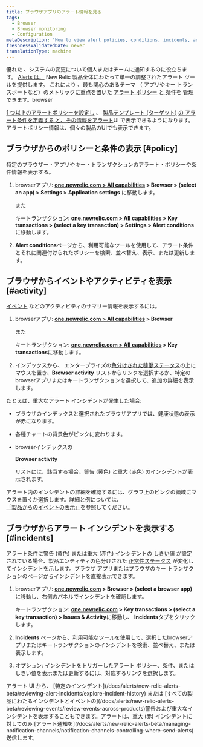 ```yaml
---
title: ブラウザアプリのアラート情報を見る
tags:
  - Browser
  - Browser monitoring
  - Configuration
metaDescription: 'How to view alert policies, conditions, incidents, and other activity and events directly the browser monitoring UI.'
freshnessValidatedDate: never
translationType: machine
---
```


優れた<InlinePopover type="alerts"/> 、システムの変更について個人またはチームに通知するのに役立ちます。 [Alerts は、](/docs/alerts/new-relic-alerts-beta/getting-started/new-relic-alerts) New Relic 製品全体にわたって単一の調整されたアラート ツールを提供します。 これにより 、最も関心のあるテーマ （ アプリやキー トランスポートなど）のメトリックに重点を置いた [アラート ポリシー](/docs/alerts/new-relic-alerts-beta/getting-started/alerts-glossary#alert-policy) と[ ](/docs/alerts/new-relic-alerts-beta/getting-started/alerts-glossary#alert-condition)[](/docs/alerts/new-relic-alerts-beta/getting-started/alerts-glossary#alert-entity)条件を 管理できます。browser

[1 つ以上のアラートポリシーを設定し](/docs/alerts/new-relic-alerts-beta/configuring-alert-policies/name-or-rename-alert-policy) 、 [製品テンプレート (ターゲット)](/docs/alerts/new-relic-alerts-beta/configuring-alert-policies/select-product-targets-alert-condition) [の アラート条件を定義する と、その情報をアラート](/docs/alerts/new-relic-alerts-beta/configuring-alert-policies/define-alert-conditions)UI で表示できるようになります。アラートポリシー情報は、個々の製品のUIでも表示できます。

## ブラウザからのポリシーと条件の表示 [#policy]

特定のブラウザー・アプリやキー・トランザクションのアラート・ポリシーや条件情報を表示する。

1. browserアプリ: <DNT>**[one.newrelic.com > All capabilities](https://one.newrelic.com/all-capabilities) > Browser > (select an app) > Settings > Application settings**</DNT> に移動します。

   また

   キートランザクション: <DNT>**[one.newrelic.com > All capabilities](https://one.newrelic.com/all-capabilities) > Key transactions > (select a key transaction) > Settings > Alert conditions**</DNT>に移動します。

2. <DNT>**Alert conditions**</DNT>ページから、利用可能なツールを使用して、アラート条件とそれに関連付けられたポリシーを検索、並べ替え、表示、または更新します。

## ブラウザからイベントやアクティビティを表示 [#activity]

[イベント](/docs/alerts/new-relic-alerts-beta/getting-started/alerts-glossary#event) などのアクティビティのサマリー情報を表示するには。

1. browserアプリ: <DNT>**[one.newrelic.com > All capabilities](https://one.newrelic.com/all-capabilities) > Browser**</DNT>

   また

   キートランザクション: <DNT>**[one.newrelic.com > All capabilities](https://one.newrelic.com/all-capabilities) > Key transactions**</DNT>に移動します。

2. インデックスから、 エンタープライズの[色分けされた稼働ステータス](/docs/alerts/new-relic-alerts-beta/getting-started/alerts-glossary#health-status)の上にマウスを置き、<DNT>**Browser activity**</DNT> リストからリンクを選択するか、特定のbrowserアプリまたはキートランザクションを選択して、追加の詳細を表示します。

たとえば、重大なアラート インシデントが発生した場合:

* ブラウザのインデックスと選択されたブラウザアプリでは、健康状態の表示が赤になります。

* 各種チャートの背景色がピンクに変わります。

* browserインデックスの

  <DNT>**Browser activity**</DNT>

  リストには、該当する場合、警告 (黄色) と重大 (赤色) のインシデントが表示されます。

アラート内のインシデントの詳細を確認するには、グラフ上のピンクの領域にマウスを置くか選択します。詳細と例については、 [「製品からのイベントの表示」](/docs/alerts/new-relic-alerts-beta/reviewing-events/view-events-their-products)を参照してください。

## ブラウザからアラート インシデントを表示する [#incidents]

アラート条件に警告 (黄色) または重大 (赤色) インシデントの [しきい値](/docs/alerts/new-relic-alerts-beta/getting-started/alerts-glossary#alert-threshold) が設定されている場合、製品エンティティの色分けされた [正常性ステータス](/docs/alerts/new-relic-alerts-beta/getting-started/alerts-glossary#health-status) が変化してインシデントを示します。ブラウザ アプリまたはブラウザのキー トランザクションのページからインシデントを直接表示できます。

1. browserアプリ: <DNT>**[one.newrelic.com](https://one.newrelic.com/all-capabilities) > Browser > (select a browser app)**</DNT> に移動し、右側のパネルでインシデントを確認します。

   キートランザクション: <DNT>**[one.newrelic.com](https://one.newrelic.com/all-capabilities) > Key transactions > (select a key transaction) > Issues & Activity**</DNT>に移動し、 <DNT>**Incidents**</DNT>タブをクリックします。

2. <DNT>**Incidents**</DNT> ページから、利用可能なツールを使用して、選択したbrowserアプリまたはキートランザクションのインシデントを検索、並べ替え、または表示します。

3. オプション: インシデントをトリガーしたアラート ポリシー、条件、またはしきい値を表示または更新するには、対応するリンクを選択します。

<Callout variant="tip">
  アラート UI から、 [特定のインシデント](/docs/alerts/new-relic-alerts-beta/reviewing-alert-incidents/explore-incident-history) または [すべての製品にわたるインシデントとイベントの](/docs/alerts/new-relic-alerts-beta/reviewing-events/review-events-across-products)警告および重大なインシデントを表示することもできます。アラートは、重大 (赤) インシデントに対してのみ [アラート通知を](/docs/alerts/new-relic-alerts-beta/managing-notification-channels/notification-channels-controlling-where-send-alerts) 送信します。
</Callout>